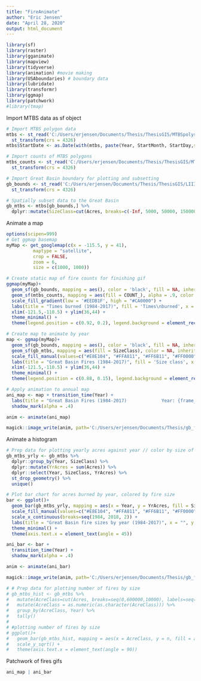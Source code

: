 ```yaml
---
title: "FireAnimate"
author: "Eric Jensen"
date: "April 28, 2020"
output: html_document
---
```


```r
library(sf)
library(raster)
library(gganimate)
library(mapview)
library(tidyverse)
library(animation) #movie making
library(USAboundaries) # boundary data
library(lubridate)
library(transformr)
library(ggmap)
library(patchwork)
#library(tmap)
```

Import MTBS data as sf object
```r
# Import MTBS polygon data
mtbs <- st_read('C:/Users/erjensen/Documents/Thesis/ThesisGIS/MTBSpolys/mtbs_perims_DD.shp') %>%
  st_transform(crs = 4326) 
mtbs$StartDate <- as.Date(with(mtbs, paste(Year, StartMonth, StartDay,sep="-")), "%Y-%m-%d")

# Import counts of MTBS polygons
mtbs_counts <- st_read('C:/Users/erjensen/Documents/Thesis/ThesisGIS/MTBSpolys/MBTSpolys_counts.shp') %>%
  st_transform(crs = 4326) 

# Import Great Basin boundary for plotting and subsetting
gb_bounds <- st_read('C:/Users/erjensen/Documents/Thesis/ThesisGIS/LIIIGBBoundary/LIIIGBBoundary.shp') %>%
  st_transform(crs = 4326)

# Spatially subset data to the Great Basin
gb_mtbs <- mtbs[gb_bounds,] %>%
  dplyr::mutate(SizeClass=cut(Acres, breaks=c(-Inf, 5000, 50000, 150000, Inf), labels=c("Small","Medium","Large","Very large")))
```

Animate a map
```r
options(scipen=999)
# Get ggmap basemap
myMap <- get_googlemap(c(x = -115.5, y = 41),
          maptype = "satellite", 
          crop = FALSE,
          zoom = 6,
          size = c(1000, 1000))

# Create static map of fire counts for finishing gif
ggmap(myMap)+
  geom_sf(gb_bounds, mapping = aes(), color = 'black', fill = NA, inherit.aes = FALSE, cex = 1.5) +
  geom_sf(mtbs_counts, mapping = aes(fill = COUNT_), alpha = .9, color = NA, inherit.aes = FALSE) +
  scale_fill_gradient(low = '#EEDB1F', high = "#CA0000") +
  labs(title = "Times burned (1984-2017)", fill = 'Times\nburned', x = "", y = "") +
  xlim(-121.5,-110.5) + ylim(36,44) +
  theme_minimal() +
  theme(legend.position = c(0.92, 0.2), legend.background = element_rect(fill = alpha('white',.8)))

# Create map to animate by year
map <- ggmap(myMap)+
  geom_sf(gb_bounds, mapping = aes(), color = 'black', fill = NA, inherit.aes = FALSE, cex = 1.5) +
  geom_sf(gb_mtbs, mapping = aes(fill = SizeClass), color = NA, inherit.aes = FALSE, alpha = .9) +
  scale_fill_manual(values=c("#E8E104", "#FFA811", "#FF6B11", "#FF0000")) +
  labs(title = "Great Basin Fires (1984-2017)", fill = 'Size class', x = "", y = "") +
  xlim(-121.5,-110.5) + ylim(36,44) +
  theme_minimal() +
  theme(legend.position = c(0.88, 0.15), legend.background = element_rect(fill = alpha('white',.8)))

# Apply animation to annual map
ani_map <- map + transition_time(Year) +
  labs(title = "Great Basin Fires (1984-2017)             Year: {frame_time}") +
  shadow_mark(alpha = .4) 

anim <- animate(ani_map)

magick::image_write(anim, path='C:/Users/erjensen/Documents/Thesis/gb_fire_animation.gif')

```

Animate a histogram
```r
# Prep data for plotting yearly acres against year // color by size of fire
gb_mtbs_yrly <- gb_mtbs %>%
  dplyr::group_by(Year, SizeClass) %>%
  dplyr::mutate(YrAcres = sum(Acres)) %>%
  dplyr::select(Year, SizeClass, YrAcres) %>%
  st_drop_geometry() %>%
  unique()

# Plot bar chart for acres burned by year, colored by fire size
bar <- ggplot()+ 
  geom_bar(gb_mtbs_yrly, mapping = aes(x = Year, y = YrAcres, fill = SizeClass), stat = "identity") +
  scale_fill_manual(values=c("#E8E104", "#FFA811", "#FF6B11", "#FF0000")) +
  scale_x_continuous(breaks=seq(1984, 2018, 2)) +
  labs(title = "Great Basin fire sizes by year (1984-2017)", x = "", y = "Acres burned", fill = 'Fire size')  +
  theme_minimal() +
  theme(axis.text.x = element_text(angle = 45)) 

ani_bar <- bar +
  transition_time(Year) +
  shadow_mark(alpha = .4)

anim <- animate(ani_bar)

magick::image_write(anim, path='C:/Users/erjensen/Documents/Thesis/gb_fire_bar_animation.gif')

# # Prep data for plotting number of fires by size
# gb_mtbs_hist <- gb_mtbs %>%
#   mutate(AcreClass=cut(Acres, breaks=seq(0,600000,10000), labels=seq(5000,595000,10000))) %>%
#   mutate(AcreClass = as.numeric(as.character(AcreClass))) %>%
#   group_by(AcreClass, Year) %>%
#   tally() 
# 
# #plotting number of fires by size
# ggplot()+ 
#   geom_bar(gb_mtbs_hist, mapping = aes(x = AcreClass, y = n, fill = as.factor(Year)), stat = "identity") +
#   scale_y_sqrt() +
#   theme(axis.text.x = element_text(angle = 90))
```

Patchwork of fires gifs
```r
ani_map | ani_bar
```

